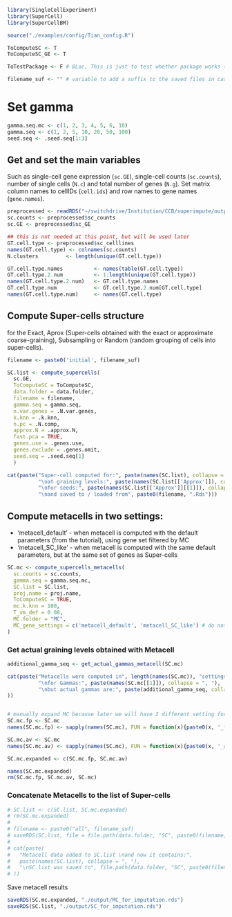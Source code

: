 ```r
library(SingleCellExperiment)
library(SuperCell)
library(SuperCellBM)
```

```r
source("./examples/config/Tian_config.R")
```

```r
ToComputeSC <- T
ToComputeSC_GE <- T

ToTestPackage <- F # @Loc, This is just to test whether package works (on reduced set of graining levels and seeds, turn it to FALSE to get real data @ all grainig levels and seeds)

filename_suf <- "" # variable to add a suffix to the saved files in case of testing of the package
```
# Set gamma
```r
gamma.seq.mc <- c(1, 2, 3, 4, 5, 6, 10)
gamma.seq <- c(1, 2, 5, 10, 20, 50, 100)
seed.seq <- .seed.seq[1:3]
```


## Get and set the main variables
Such as single-cell gene expression (`sc.GE`), single-cell counts (`sc.counts`), 
number of single cells (`N.c`) and total number of genes (`N.g`).
Set matrix column names to cellIDs (`cell.ids`) and row names to gene names (`gene.names`).
```r
preprocessed <- readRDS("~/switchdrive/Institution/CCB/superimpute/output/2021-08-18/object/preprocessed.Rds")
sc.counts <- preprocessed$sc_counts
sc.GE <- preprocessed$sc_GE

## this is not needed at this point, but will be used later
GT.cell.type <- preprocessed$sc_celllines
names(GT.cell.type) <- colnames(sc.counts)
N.clusters         <- length(unique(GT.cell.type))

GT.cell.type.names          <- names(table(GT.cell.type))
GT.cell.type.2.num          <- 1:length(unique(GT.cell.type))
names(GT.cell.type.2.num)   <- GT.cell.type.names
GT.cell.type.num            <- GT.cell.type.2.num[GT.cell.type]
names(GT.cell.type.num)     <- names(GT.cell.type)
```



## Compute Super-cells structure
for the Exact, Aprox (Super-cells obtained with the exact or approximate coarse-graining), Subsampling or Random (random grouping of cells into super-cells).

```r
filename <- paste0('initial', filename_suf)

SC.list <- compute_supercells(
  sc.GE,
  ToComputeSC = ToComputeSC,
  data.folder = data.folder,
  filename = filename,
  gamma.seq = gamma.seq,
  n.var.genes = .N.var.genes,
  k.knn = .k.knn,
  n.pc = .N.comp,
  approx.N = .approx.N,
  fast.pca = TRUE,
  genes.use = .genes.use, 
  genes.exclude = .genes.omit,
  seed.seq = .seed.seq[1]
  )

cat(paste("Super-cell computed for:", paste(names(SC.list), collapse = ", "), 
          "\nat graining levels:", paste(names(SC.list[['Approx']]), collapse = ", "),
          "\nfor seeds:", paste(names(SC.list[['Approx']][[1]]), collapse = ", "), "\n",
          "\nand saved to / loaded from", paste0(filename, ".Rds")))
```

## Compute metacells in two settings:
- 'metacell_default' - when metacell is computed with the default parameters (from the tutorial), using gene set filtered by MC
- 'metacell_SC_like' - when metacell is computed with the same default parameters, but at the same set of genes as Super-cells 

```r
SC.mc <- compute_supercells_metacells(
  sc.counts = sc.counts, 
  gamma.seq = gamma.seq.mc,
  SC.list = SC.list,
  proj.name = proj.name,
  ToComputeSC = TRUE, 
  mc.k.knn = 100,
  T_vm_def = 0.08,
  MC.folder = "MC", 
  MC_gene_settings = c('metacell_default', 'metacell_SC_like') # do not change
)
```

### Get actual graining levels obtained with Metacell
```r
additional_gamma_seq <- get_actual_gammas_metacell(SC.mc)

cat(paste("Metacells were computed in", length(names(SC.mc)), "settings:", paste(names(SC.mc), collapse = ", "), 
          "\nfor Gammas:", paste(names(SC.mc[[1]]), collapse = ", "), 
          "\nbut actual gammas are:", paste(additional_gamma_seq, collapse = ", ")
))


# manually expand MC because later we will have 2 different setting for MC profile: fp - footpring of MC, av - averaged 
SC.mc.fp <- SC.mc
names(SC.mc.fp) <- sapply(names(SC.mc), FUN = function(x){paste0(x, '_fp')})

SC.mc.av <- SC.mc
names(SC.mc.av) <- sapply(names(SC.mc), FUN = function(x){paste0(x, '_av')})

SC.mc.expanded <- c(SC.mc.fp, SC.mc.av)

names(SC.mc.expanded)
rm(SC.mc.fp, SC.mc.av, SC.mc)
```

### Concatenate Metacells to the list of Super-cells

```r
# SC.list <- c(SC.list, SC.mc.expanded)
# rm(SC.mc.expanded)
# 
# filename <- paste0("all", filename_suf)
# saveRDS(SC.list, file = file.path(data.folder, "SC", paste0(filename, ".Rds")))
# 
# cat(paste(
#   "Metacell data added to SC.list \nand now it contains:",
#   paste(names(SC.list), collapse = ", "),
#   "\nSC.list was saved to", file.path(data.folder, "SC", paste0(filename, ".Rds"))
# ))
```
Save metacell results
```r
saveRDS(SC.mc.expanded, "./output/MC_for_imputation.rds")
saveRDS(SC.list, "./output/SC_for_imputation.rds")
```


